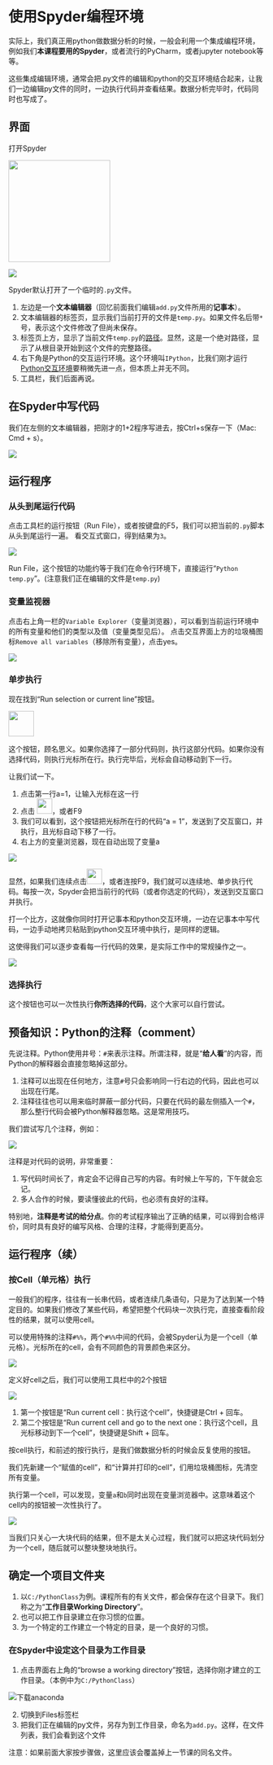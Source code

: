 # 使用Spyder编程环境

实际上，我们真正用python做数据分析的时候，一般会利用一个集成编程环境，例如我们**本课程要用的Spyder**，或者流行的PyCharm，或者jupyter notebook等等。

这些集成编辑环境，通常会把.py文件的编辑和python的交互环境结合起来，让我们一边编辑py文件的同时，一边执行代码并查看结果。数据分析完毕时，代码同时也写成了。

## 界面
打开Spyder

<img src="images/Spyder_icon.png" width="200"/>

<img src="images/spyder_ui.png" />


Spyder默认打开了一个临时的`.py`文件。

1. 左边是一个**文本编辑器**（回忆前面我们编辑`add.py`文件所用的**记事本**）。
2. 文本编辑器的标签页，显示我们当前打开的文件是`temp.py`。如果文件名后带`*`号，表示这个文件修改了但尚未保存。
3. 标签页上方，显示了当前文件`temp.py`的[路径](#path)。显然，这是一个绝对路径，显示了从根目录开始到这个文件的完整路径。
4. 右下角是Python的交互运行环境。这个环境叫`IPython`，比我们刚才运行[Python交互环境](#python_interactive)要稍微先进一点，但本质上并无不同。
5. 工具栏，我们后面再说。

## 在Spyder中写代码

我们在左侧的文本编辑器，把刚才的1+2程序写进去，按Ctrl+s保存一下（Mac: Cmd + s）。

<img src="images/spyder_ui_1p2.png" />


## 运行程序

### 从头到尾运行代码

点击工具栏的运行按钮（Run File），或者按键盘的F5，我们可以把当前的`.py`脚本从头到尾运行一遍。
看交互式窗口，得到结果为`3`。

<img src="images/spyder_ui_runall.png" />

Run File，这个按钮的功能约等于我们在命令行环境下，直接运行“`Python temp.py`”。(注意我们正在编辑的文件是`temp.py`)

### 变量监视器

点击右上角一栏的`Variable Explorer`（变量浏览器），可以看到当前运行环境中的所有变量和他们的类型以及值（变量类型见后）。
点击交互界面上方的垃圾桶图标`Remove all variables`（移除所有变量），点击yes。

<img src="images/spyder_ui_ve.png" />

### 单步执行

现在找到“Run selection or current line”按钮。

<img src="images/btn_run_line.png"  width="50"/>

这个按钮，顾名思义。如果你选择了一部分代码则，执行这部分代码。如果你没有选择代码，则执行光标所在行。执行完毕后，光标会自动移动到下一行。

让我们试一下。

1. 点击第一行a=1，让输入光标在这一行
2. 点击 <img src="images/btn_run_line.png"  width="30"/>，或者F9
3. 我们可以看到，这个按钮把光标所在行的代码“a = 1”，发送到了交互窗口，并执行，且光标自动下移了一行。
4. 右上方的变量浏览器，现在自动出现了变量a

<img src="images/spyder_ui_runline.png"/>

显然，如果我们连续点击<img src="images/btn_run_line.png"  width="30"/>，或者连按F9，我们就可以连续地、单步执行代码。每按一次，Spyder会把当前行的代码（或者你选定的代码），发送到交互窗口并执行。

打一个比方，这就像你同时打开记事本和python交互环境，一边在记事本中写代码，一边手动地拷贝粘贴到python交互环境中执行，是同样的逻辑。

这使得我们可以逐步查看每一行代码的效果，是实际工作中的常规操作之一。

<img src="images/spyder_ui_runline_all.png"/>

### 选择执行
这个按钮也可以一次性执行**你所选择的代码**，这个大家可以自行尝试。

## 预备知识：Python的注释（comment）

先说注释。Python使用井号：`#`来表示注释。所谓注释，就是“**给人看**”的内容，而Python的解释器会直接忽略掉这部分。

1. 注释可以出现在任何地方，注意`#`号只会影响同一行右边的代码，因此也可以出现在行尾。
2. 注释往往也可以用来临时屏蔽一部分代码，只要在代码的最左侧插入一个`#`，那么整行代码会被Python解释器忽略。这是常用技巧。

我们尝试写几个注释，例如：

<img src="images/spyder_comment.png"/>



注释是对代码的说明，非常重要：

1.	写代码时间长了，肯定会不记得自己写的内容。有时候上午写的，下午就会忘记。
2.	多人合作的时候，要读懂彼此的代码，也必须有良好的注释。

特别地，**注释是考试的给分点**。你的考试程序输出了正确的结果，可以得到合格评价，同时具有良好的编写风格、合理的注释，才能得到更高分。

## 运行程序（续）

### 按Cell（单元格）执行


一般我们的程序，往往有一长串代码，或者连续几条语句，只是为了达到某一个特定目的。如果我们修改了某些代码，希望把整个代码块一次执行完，直接查看阶段性的结果，就可以使用cell。

可以使用特殊的注释`#%%`，两个`#%%`中间的代码，会被Spyder认为是一个cell（单元格）。光标所在的cell，会有不同颜色的背景颜色来区分。

<img src="images/spyder_cell.png"/>

定义好cell之后，我们可以使用工具栏中的2个按钮 

<img src="images/btn_run_cell.png"/>

1. 第一个按钮是“Run current cell：执行这个cell”，快捷键是Ctrl + 回车。
2. 第二个按钮是“Run current cell and go to the next one：执行这个cell，且光标移动到下一个cell”，快捷键是Shift + 回车。
	
按cell执行，和前述的按行执行，是我们做数据分析的时候会反复使用的按钮。

我们先新建一个“赋值的cell”，和“计算并打印的cell”，们用垃圾桶图标，先清空所有变量。

执行第一个cell，可以发现，变量`a`和`b`同时出现在变量浏览器中。这意味着这个cell内的按钮被一次性执行了。


<img src="images/btn_run_cell_2.png"/>

当我们只关心一大块代码的结果，但不是太关心过程，我们就可以把这块代码划分为一个cell，随后就可以整块整块地执行。



## 确定一个项目文件夹

1. 以`C:/PythonClass`为例。课程所有的有关文件，都会保存在这个目录下。我们称之为“**工作目录Working Directory**”。
2. 也可以把工作目录建立在你习惯的位置。
3. 为一个特定的工作建立一个特定的目录，是一个良好的习惯。


### 在Spyder中设定这个目录为工作目录

1. 点击界面右上角的“browse a working directory”按钮，选择你刚才建立的工作目录。（本例中为`C:/PythonClass`）

![](images/btn_setwd.png "下载anaconda")

2. 切换到Files标签栏
3.  把我们正在编辑的py文件，另存为到工作目录，命名为`add.py`。这样，在文件列表，我们会看到这个文件

注意：如果前面大家按步骤做，这里应该会覆盖掉上一节课的同名文件。

























